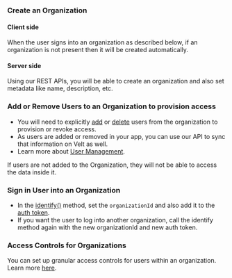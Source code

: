 ### Create an Organization

#### Client side
When the user signs into an organization as described below,
if an organization is not present then it will be created automatically.

#### Server side
Using our REST APIs, you will be able to create an organization and also set metadata like name, description, etc.

### Add or Remove Users to an Organization to provision access
- You will need to explicitly [add](/rest-apis/users/add-users) or [delete](/rest-apis/users/delete-users) users from the organization to provision or revoke access.
- As users are added or removed in your app, you can use our API to sync that information on Velt as well.
- Learn more about [User Management](/rest-apis/users/add-users).

<Warning> If users are not added to the Organization, they will not be able to access the data inside it.</Warning>

### Sign in User into an Organization
- In the [identify()](/get-started/setup/authenticate) method, set the `organizationId` and also add it to the [auth token](/security/jwt-tokens).
- If you want the user to log into another organization, call the identify method again with the new organizationId and new auth token.

### Access Controls for Organizations
You can set up granular access controls for users within an organization. Learn more [here](/key-concepts/access-control/overview).